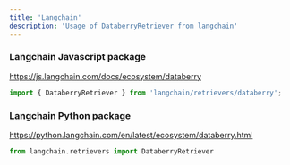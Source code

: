 ```yaml
---
title: 'Langchain'
description: 'Usage of DataberryRetriever from langchain'
---
```


### Langchain Javascript package

https://js.langchain.com/docs/ecosystem/databerry

```js
import { DataberryRetriever } from 'langchain/retrievers/databerry';
```

### Langchain Python package

https://python.langchain.com/en/latest/ecosystem/databerry.html

```python
from langchain.retrievers import DataberryRetriever
```
